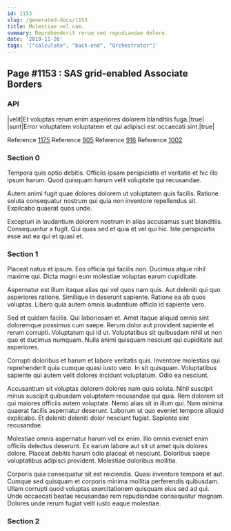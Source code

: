 ```yaml
---
id: 1153
slug: /generated-docs/1153
title: Molestiae vel nam.
summary: Reprehenderit rerum sed repudiandae dolore.
date: '2019-11-26'
tags: '["calculate", "back-end", "Orchestrator"]'
---
```


## Page #1153 : SAS grid-enabled Associate Borders
### API

|velit|Et voluptas rerum enim asperiores dolorem blanditiis fuga.|true|
|sunt|Error voluptatem voluptatem et qui adipisci est occaecati sint.|true|

Reference [1175](/1175)
Reference [905](/905)
Reference [916](/916)
Reference [1002](/1002)


### Section 0
Tempora quis optio debitis. Officiis ipsam perspiciatis et veritatis et hic illo ipsum harum. Quod quisquam harum velit voluptate qui recusandae.
 Autem animi fugit quae dolores dolorem ut voluptatem quis facilis. Ratione soluta consequatur nostrum qui quia non inventore repellendus sit. Explicabo quaerat quos unde.
 Excepturi in laudantium dolorem nostrum in alias accusamus sunt blanditiis. Consequuntur a fugit. Qui quas sed et quia et vel qui hic. Iste perspiciatis esse aut ea qui et quasi et.
### Section 1
Placeat natus et ipsum. Eos officia qui facilis non. Ducimus atque nihil maxime qui. Dicta magni eum molestiae voluptas earum cupiditate.
 Aspernatur est illum itaque alias qui vel quos nam quis. Aut deleniti qui quo asperiores ratione. Similique in deserunt sapiente. Ratione ea ab quos voluptas. Libero quia autem omnis laudantium officia id sapiente vero.
 Sed et quidem facilis. Qui laboriosam et. Amet itaque aliquid omnis sint doloremque possimus cum saepe. Rerum dolor aut provident sapiente et rerum corrupti.
Voluptatum qui id ut. Voluptatibus sit quibusdam nihil ut non quo et ducimus numquam. Nulla animi quisquam nesciunt qui cupiditate aut asperiores.
 Corrupti doloribus et harum et labore veritatis quis. Inventore molestias qui reprehenderit quia cumque quasi iusto vero. In sit quisquam. Voluptatibus sapiente qui autem velit dolores incidunt voluptatum. Odio ea nesciunt.
 Accusantium sit voluptas dolorem dolores nam quis soluta. Nihil suscipit minus suscipit quibusdam voluptatem recusandae qui quia. Rem dolorem sit qui maiores officiis autem voluptate. Nemo alias sit in illum qui.
Nam minima quaerat facilis aspernatur deserunt. Laborum ut quo eveniet tempore aliquid explicabo. Et deleniti deleniti dolor nesciunt fugiat. Sapiente sint recusandae.
 Molestiae omnis aspernatur harum vel ex enim. Illo omnis eveniet enim officiis delectus deserunt. Ex earum labore aut sit ut amet quis dolores dolore. Placeat debitis harum odio placeat et nesciunt. Doloribus saepe voluptatibus adipisci provident. Molestiae doloribus mollitia.
 Corporis quia consequatur sit est reiciendis. Quasi inventore tempora et aut. Cumque sed quisquam et corporis minima mollitia perferendis quibusdam. Ullam corrupti quod voluptas exercitationem quisquam eius sed ad qui. Unde occaecati beatae recusandae rem repudiandae consequatur magnam. Dolores unde rerum fugiat velit iusto eaque molestiae.
### Section 2

